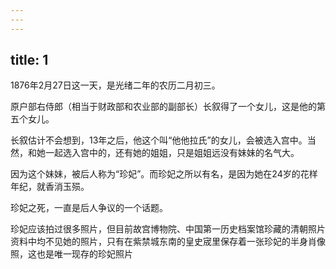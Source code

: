 ```yaml
---
---
---
```

title: 1
---



1876年2月27日这一天，是光绪二年的农历二月初三。

原户部右侍郎（相当于财政部和农业部的副部长）长叙得了一个女儿，这是他的第五个女儿。

长叙估计不会想到，13年之后，他这个叫“他他拉氏”的女儿，会被选入宫中。当然，和她一起选入宫中的，还有她的姐姐，只是姐姐远没有妹妹的名气大。

因为这个妹妹，被后人称为“珍妃”。而珍妃之所以有名，是因为她在24岁的花样年纪，就香消玉殒。

珍妃之死，一直是后人争议的一个话题。

珍妃应该拍过很多照片，但目前故宫博物院、中国第一历史档案馆珍藏的清朝照片资料中均不见她的照片，只有在紫禁城东南的皇史宬里保存着一张珍妃的半身肖像照，这也是唯一现存的珍妃照片